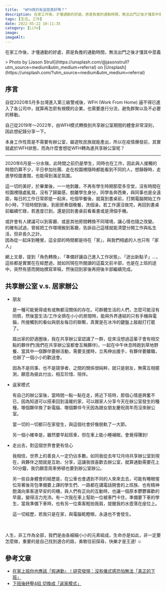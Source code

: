 ```yaml
---
title:  "WFH真的有這麼美好嗎？"
description: 在家工作後，才懂通勤的好處，原是負擔的通勤時間，無法出門之後才懂其中意義
tags: [生活, 工作]
date: 2022-05-22 10:11:35
category: [Life]
image:
imageAlt:
---
```


在家工作後，才懂通勤的好處，原是負擔的通勤時間，無法出門之後才懂其中意義

<SinglePostImg src="https://miro.medium.com/v2/resize:fit:1400/format:webp/0*vRLTnps3fMF14ycK" />
> Photo by [Jason Strull](https://unsplash.com/@jasonstrull?utm_source=medium&utm_medium=referral) on [Unsplash](https://unsplash.com/?utm_source=medium&utm_medium=referral)

## 序言
自從2020年5月多台灣進入第三級警戒後，WFH (Work From Home) 逼不得已進入了各公司中，就算再怎麽有規模的企業，也需要進行分流，避免群聚以及不必要的移動。

自己從2019年～2022年，由WFH模式轉換到共享辦公室期間的體會非常深刻，因此想紀錄分享一下。

本身工作性質是不需要有辦公室，屬遊牧民族就能產出，所以在疫情爆發前，其實就處於WFH狀態，而為什麼會想從WFH轉為進共享辦公室呢？

---

2020年6月是一分水嶺，此時間之前仍是學生，同時也在工作，因此與人接觸的時間仍算不少，平日參加社團、走在校園裡隨時都能看到不同的人，想靜靜時，走進學校圖書館，也能得到滿足氛圍。

這一切的美好，於畢業後，一一地剝離，不再有學生時期那麼多空堂，沒有時間在校園裡隨處亂晃，沒有了歸屬感，脫離學生身分，同學各奔西東，與同事也是全遠距，每日的工作日常即是一起床，吃個早餐後，就窩到書桌前，打開電腦開始工作8小時，下班時間到後，到廚房煮個晚餐，洗個澡，若工作還沒做完，再回到書桌前繼續忙碌，若進度已到，還是回到書桌前看看書或是滑個手機。

或許會有人建議可以到客廳、或是其他房間轉換不同環境，讓心情也隨之改變。<br/>
的確有試過，曾經把工作環境搬到客廳，告訴自己這樣就能清楚分開工作與私生活，但非長久之計。<br/>
因為從一起床到睡覺，這全部的時間都是待在「家」，與我們相處的人也只有「家人」

網上文章，提到「角色轉換」、「準備好讓自己進入工作狀態」、「迸出新點子」…，這些都是實實在在經歷過，就如同現在所閱讀的這篇文前半部，也是在上班的途中，突然有感而開始撰寫草稿，然後回到家後再把後半部繼續完成。

## 共享辦公室 v.s. 居家辦公
- 朋友

  是一種可能覺得或有或無都沒關係的存在。可群體生活的人們，怎麼可能沒有同儕，然後當生活/工作全擠在小小的房間時，能與外界連結的只有手機與電腦，所接觸到的看似與朋友每日的聯繫，真實是在冰冷的鍵盤上敲敲打打罷了。

  踏出家的舒適圈後，我在共享辦公室認識了一群，從來沒想過這輩子會有相交點的夥伴們(我們在共享辦公室都會互稱夥伴)，一起在中午休息時跑到草地野餐、當其中一個夥伴要辦活動，需要支援時，立馬伸出援手，有夥伴要離職，也辦了一個小小的歡送會。

  因為不是同事、也不是競爭者，之間的關係很純粹，就只是朋友，無需互相臆測，願意為彼此付出，相互珍惜、陪伴。

- 返家模式

  有自己的辦公室後，當時間一點一點在走，將近下班時，那個心情是興奮不已，因為知道可以搭車回到溫暖的家，可以跟家人分享今天在辦公室發生的種種，哪個夥伴換了新電腦、哪個夥伴今天因為跟女朋友慶祝周年而沒來辦公室。

  當一切的一切都只在家發生，與這個社會好像脱軌了一大節。

  另一個小確幸是，雖然要早起搭車，但在車上能小睡補眠，會覺得賺到!

- 走出去，對這個世界會更有信心

  我相信，世界上的善良人一定仍佔多數。如同我從去年12月待共享辦公室到現在，與夥伴之間就是互助、分享，這讓我很喜歡去辦公室，就算通勤需要花上50分鐘，我仍願意周車勞頓也要到辦公室辦公。

  另一些自身體會的經歷是，在公車也會遇到不同的人來來去去，可能有睡眼惺忪背著後背包準備要上課的學生們、一路都在講電話開會的上班族、也有精神飽滿向乘客道早安的司機，與人們有正向的互動時，也讓一個原本鬱鬱寡歡的早晨，變得活力充沛。有一次我在車上幫助一位被車門卡住，準備要下車的學生，當我準備下車時，也有另一位乘客輕拍我肩，提醒我的水壺落在座位上。

  這一切經歷，若我只是在家，與電腦乾瞪眼，永遠也不會發生。

<br/><br/>
人生，非工作為全部，我們是由各細細小小的元素組成，生命亦是如此，非一定要怎麼做，重要的是自己找到適合的路，勇敢往前探尋，快樂才是王道! ☺️

## 參考文章
- [在家上班你也應該「假通勤」！研究發現：沒有儀式感恐怕無法「真正的下班」](https://group.dailyview.tw/article/detail/1886)
- [下班後紓壓4招 切換成「返家模式」](https://www.commonhealth.com.tw/article/75775)
